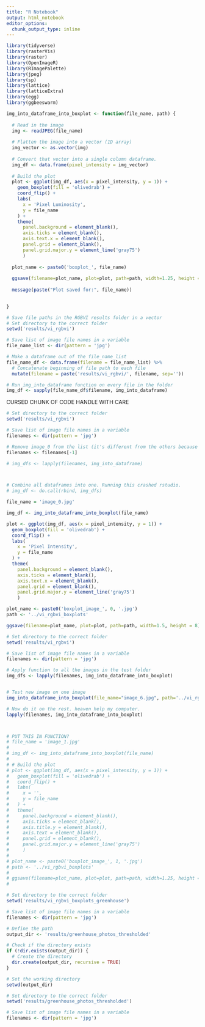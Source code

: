```yaml
---
title: "R Notebook"
output: html_notebook
editor_options: 
  chunk_output_type: inline
---
```




```r
library(tidyverse)
library(rasterVis)
library(raster)
library(OpenImageR)
library(RImagePalette)
library(jpeg)
library(sp)
library(lattice)
library(latticeExtra)
library(egg)
library(ggbeeswarm)
```


```r
img_into_dataframe_into_boxplot <- function(file_name, path) {
  
  # Read in the image
  img <- readJPEG(file_name)
  
  # Flatten the image into a vector (1D array)
  img_vector <- as.vector(img)
  
  # Convert that vector into a single column dataframe.
  img_df <- data.frame(pixel_intensity = img_vector)
  
  # Build the plot
  plot <- ggplot(img_df, aes(x = pixel_intensity, y = 1)) +
    geom_boxplot(fill = 'olivedrab') +
    coord_flip() +
    labs(
      x = 'Pixel Luminosity',
      y = file_name
    ) +
    theme(
      panel.background = element_blank(),
      axis.ticks = element_blank(),
      axis.text.x = element_blank(),
      panel.grid = element_blank(),
      panel.grid.major.y = element_line('gray75')
      )
  
  plot_name <- paste0('boxplot_', file_name)
  
  ggsave(filename=plot_name, plot=plot, path=path, width=1.25, height = 8)
  
  message(paste("Plot saved for:", file_name))

  
}
```


```r
# Save file paths in the RGBVI results folder in a vector
# Set directory to the correct folder
setwd('results/vi_rgbvi')

# Save list of image file names in a variable
file_name_list <- dir(pattern = 'jpg')

# Make a dataframe out of the file_name_list
file_name_df <- data.frame(filename = file_name_list) %>% 
  # Concatenate beginning of file path to each file 
  mutate(filename = paste('results/vi_rgbvi/', filename, sep=''))

# Run img_into_dataframe function on every file in the folder
img_df <- sapply(file_name_df$filename, img_into_dataframe)
```

CURSED CHUNK OF CODE HANDLE WITH CARE
```r
# Set directory to the correct folder
setwd('results/vi_rgbvi')

# Save list of image file names in a variable
filenames <- dir(pattern = 'jpg')

# Remove image_0 from the list (it's different from the others because it uses a y-axis label. Won't be necessary when plots are arranged in a grid)
filenames <- filenames[-1]

# img_dfs <- lapply(filenames, img_into_dataframe)



# Combine all dataframes into one. Running this crashed rstudio. 
# img_df <- do.call(rbind, img_dfs)

```


```r

file_name = 'image_0.jpg'

img_df <- img_into_dataframe_into_boxplot(file_name)

plot <- ggplot(img_df, aes(x = pixel_intensity, y = 1)) +
  geom_boxplot(fill = 'olivedrab') +
  coord_flip() +
  labs(
    x = 'Pixel Intensity',
    y = file_name
  ) +
  theme(
    panel.background = element_blank(),
    axis.ticks = element_blank(),
    axis.text.x = element_blank(),
    panel.grid = element_blank(),
    panel.grid.major.y = element_line('gray75')
    )

plot_name <- paste0('boxplot_image_', 0, '.jpg')
path <- '../vi_rgbvi_boxplots'

ggsave(filename=plot_name, plot=plot, path=path, width=1.5, height = 8)


```

```r

# Set directory to the correct folder
setwd('results/vi_rgbvi')

# Save list of image file names in a variable
filenames <- dir(pattern = 'jpg')

# Apply function to all the images in the test folder
img_dfs <- lapply(filenames, img_into_dataframe_into_boxplot)


# Test new image on one image
img_into_dataframe_into_boxplot(file_name="image_6.jpg", path='../vi_rgbvi_boxplots_greenhouse')

# Now do it on the rest. heaven help my computer. 
lapply(filenames, img_into_dataframe_into_boxplot)



# PUT THIS IN FUNCTION?
# file_name = 'image_1.jpg'
# 
# img_df <- img_into_dataframe_into_boxplot(file_name)
# 
# # Build the plot
# plot <- ggplot(img_df, aes(x = pixel_intensity, y = 1)) +
#   geom_boxplot(fill = 'olivedrab') +
#   coord_flip() +
#   labs(
#     x = '',
#     y = file_name
#   ) +
#   theme(
#     panel.background = element_blank(),
#     axis.ticks = element_blank(),
#     axis.title.y = element_blank(),
#     axis.text = element_blank(),
#     panel.grid = element_blank(),
#     panel.grid.major.y = element_line('gray75')
#     )
# 
# plot_name <- paste0('boxplot_image_', 1, '.jpg')
# path <- '../vi_rgbvi_boxplots'
# 
# ggsave(filename=plot_name, plot=plot, path=path, width=1.25, height = 8)
# 

```

```r


# Set directory to the correct folder
setwd('results/vi_rgbvi_boxplots_greenhouse')

# Save list of image file names in a variable
filenames <- dir(pattern = 'jpg')
```

```r

# Define the path
output_dir <- 'results/greenhouse_photos_thresholded'

# Check if the directory exists
if (!dir.exists(output_dir)) {
  # Create the directory
  dir.create(output_dir, recursive = TRUE)
}

# Set the working directory
setwd(output_dir)

# Set directory to the correct folder
setwd('results/greenhouse_photos_thresholded')

# Save list of image file names in a variable
filenames <- dir(pattern = 'jpg')


```

